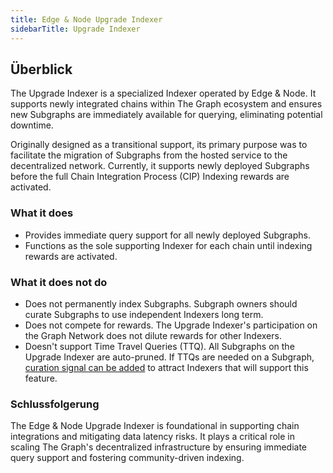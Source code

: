 ```yaml
---
title: Edge & Node Upgrade Indexer
sidebarTitle: Upgrade Indexer
---
```


## Überblick

The Upgrade Indexer is a specialized Indexer operated by Edge & Node. It supports newly integrated chains within The Graph ecosystem and ensures new Subgraphs are immediately available for querying, eliminating potential downtime.

Originally designed as a transitional support, its primary purpose was to facilitate the migration of Subgraphs from the hosted service to the decentralized network. Currently, it supports newly deployed Subgraphs before the full Chain Integration Process (CIP) Indexing rewards are activated.

### What it does

- Provides immediate query support for all newly deployed Subgraphs.
- Functions as the sole supporting Indexer for each chain until indexing rewards are activated.

### What it does **not** do

- Does not permanently index Subgraphs. Subgraph owners should curate Subgraphs to use independent Indexers long term.
- Does not compete for rewards. The Upgrade Indexer's participation on the Graph Network does not dilute rewards for other Indexers.
- Doesn't support Time Travel Queries (TTQ). All Subgraphs on the Upgrade Indexer are auto-pruned. If TTQs are needed on a Subgraph, [curation signal can be added](/subgraphs/developing/publishing/publishing-a-subgraph/#adding-signal-to-your-subgraph) to attract Indexers that will support this feature.

### Schlussfolgerung

The Edge & Node Upgrade Indexer is foundational in supporting chain integrations and mitigating data latency risks. It plays a critical role in scaling The Graph's decentralized infrastructure by ensuring immediate query support and fostering community-driven indexing.
